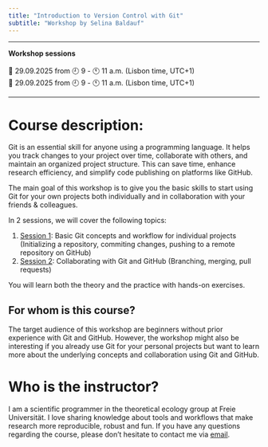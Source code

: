 ```yaml
---
title: "Introduction to Version Control with Git"
subtitle: "Workshop by Selina Baldauf"
---
```


<hr>
**Workshop sessions**<br><br>
📅 29.09.2025 from 🕘 9 - 🕚 11 a.m. (Lisbon time, UTC+1)<br>
📅 29.09.2025 from 🕘 9 - 🕚 11 a.m. (Lisbon time, UTC+1)
<hr>

# Course description:

Git is an essential skill for anyone using a programming language. It helps you track changes to your project over time, collaborate with others, and maintain an organized project structure. This can save time, enhance research efficiency, and simplify code publishing on platforms like GitHub.

The main goal of this workshop is to give you the basic skills to start using Git for your own projects both individually and in collaboration with your friends & colleagues.

In 2 sessions, we will cover the following topics:

1. [Session 1](sessions/01_intro_git.qmd): Basic Git concepts and workflow for individual projects (Initializing a repository, commiting changes, pushing to a remote repository on GitHub)
2. [Session 2](sessions/02_git_collaboration.qmd): Collaborating with Git and GitHub (Branching, merging, pull requests)

You will learn both the theory and the practice with hands-on exercises.

## For whom is this course?

The target audience of this workshop are beginners without prior experience with Git and GitHub. However, the
workshop might also be interesting if you already use Git for your personal projects but want to learn more about the underlying concepts and collaboration using Git and GitHub. 

# Who is the instructor?

I am a scientific programmer in the theoretical ecology group at Freie Universität. I love sharing knowledge about tools and workflows that make research more reproducible, robust and fun. If you have any questions regarding the course, please don't hesitate to contact me via [email](mailto:selina.baldauf@fu-berlin.de).